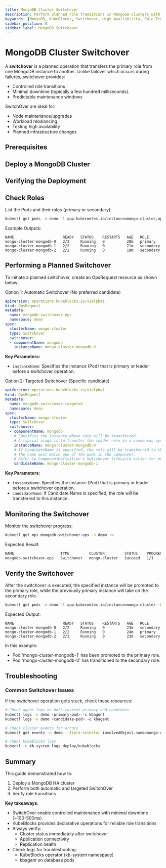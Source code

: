 ```yaml
---
title: MongoDB Cluster Switchover
description: Perform planned role transitions in MongoDB clusters with KubeBlocks for minimal downtime and controlled maintenance
keywords: [MongoDB, KubeBlocks, Switchover, High Availability, Role Transition, Kubernetes]
sidebar_position: 8
sidebar_label: MongoDB Switchover
---
```



# MongoDB Cluster Switchover

A **switchover** is a planned operation that transfers the primary role from one MongoDB instance to another. Unlike failover which occurs during failures, switchover provides:
- Controlled role transitions
- Minimal downtime (typically a few hundred milliseconds).
- Predictable maintenance windows

SwitchOver are ideal for:
- Node maintenance/upgrades
- Workload rebalancing
- Testing high availability
- Planned infrastructure changes

## Prerequisites


<Prerequisites />

## Deploy a MongoDB Cluster


<CreateCluster />

## Verifying the Deployment


<VerifyCluster />

## Check Roles
List the Pods and their roles (primary or secondary):

```bash
kubectl get pods -n demo -l app.kubernetes.io/instance=mongo-cluster,apps.kubeblocks.io/component-name=mongodb -L kubeblocks.io/role
```

Example Outputs:

```text
NAME                      READY   STATUS    RESTARTS   AGE   ROLE
mongo-cluster-mongodb-0   2/2     Running   0          20m   primary
mongo-cluster-mongodb-1   2/2     Running   0          21m   secondary
mongo-cluster-mongodb-2   2/2     Running   0          19m   secondary
```

## Performing a Planned Switchover

To initiate a planned switchover, create an OpsRequest resource as shown below:

<Tabs>
  <TabItem value="Automatic Switchover" label="Automatic Switchover" default>
  Option 1: Automatic Switchover (No preferred candidate)

  ```yaml
  apiVersion: operations.kubeblocks.io/v1alpha1
  kind: OpsRequest
  metadata:
    name: mongodb-switchover-ops
    namespace: demo
  spec:
    clusterName: mongo-cluster
    type: Switchover
    switchover:
    - componentName: mongodb
      instanceName: mongo-cluster-mongodb-0
  ```
 **Key Parameters:**
  - `instanceName`: Specifies the instance (Pod) that is primary or leader before a switchover operation.

  </TabItem>
  <TabItem value="Targeted Switchover" label="Targeted Switchover" >
  Option 2: Targeted Switchover (Specific candidate)

  ```yaml
  apiVersion: operations.kubeblocks.io/v1alpha1
  kind: OpsRequest
  metadata:
    name: mongodb-switchover-targeted
    namespace: demo
  spec:
    clusterName: mongo-cluster
    type: Switchover
    switchover:
    - componentName: mongodb
      # Specifies the instance whose role will be transferred.
      # A typical usage is to transfer the leader role in a consensus system.
      instanceName: mongo-cluster-mongodb-0
      # If CandidateName is specified, the role will be transferred to this instance.
      # The name must match one of the pods in the component.
      # Refer to ComponentDefinition's Swtichover lifecycle action for more details.
      candidateName: mongo-cluster-mongodb-1
  ```

  **Key Parameters:**
  - `instanceName`: Specifies the instance (Pod) that is primary or leader before a switchover operation.
  - `candidateName`: If Candidate Name is specified, the role will be transferred to this instance.
  </TabItem>
</Tabs>

## Monitoring the Switchover

Monitor the switchover progress:

```bash
kubectl get ops mongodb-switchover-ops -n demo -w
```

Expected Result:
```bash
NAME                     TYPE         CLUSTER         STATUS    PROGRESS   AGE
mongodb-switchover-ops   Switchover   mongo-cluster   Succeed   1/1        33s
```
## Verify the Switchover

After the switchover is executed, the specified instance will be promoted to the primary role, while the previously primary instance will take on the secondary role.

```bash
kubectl get pods -n demo -l app.kubernetes.io/instance=mongo-cluster -L kubeblocks.io/role
```

Expected Output:

```text
NAME                      READY   STATUS    RESTARTS   AGE   ROLE
mongo-cluster-mongodb-0   2/2     Running   0          23m   secondary
mongo-cluster-mongodb-1   2/2     Running   0          24m   primary
mongo-cluster-mongodb-2   2/2     Running   0          23m   secondary
```

In this example:
- Pod 'mongo-cluster-mongodb-1' has been promoted to the primary role.
- Pod 'mongo-cluster-mongodb-0' has transitioned to the secondary role.

## Troubleshooting

### Common Switchover Issues

If the switchover operation gets stuck, check these resources:
```bash
# Check agent logs on both current primary and candidate
kubectl logs -n demo <primary-pod> -c kbagent
kubectl logs -n demo <candidate-pod> -c kbagent

# Check cluster events for errors
kubectl get events -n demo --field-selector involvedObject.name=mongo-cluster

# Check kubeblocks logs
kubectl -n kb-system logs deploy/kubeblocks
```

## Summary

This guide demonstrated how to:
1. Deploy a MongoDB HA cluster
2. Perform both automatic and targeted SwitchOver
3. Verify role transitions

**Key takeaways:**
- SwitchOver enable controlled maintenance with minimal downtime (~100-500ms)
- KubeBlocks provides declarative operations for reliable role transitions
- Always verify:
  - Cluster status immediately after switchover
  - Application connectivity
  - Replication health
- Check logs for troubleshooting:
  - KubeBlocks operator (kb-system namespace)
  - kbagent on database pods

